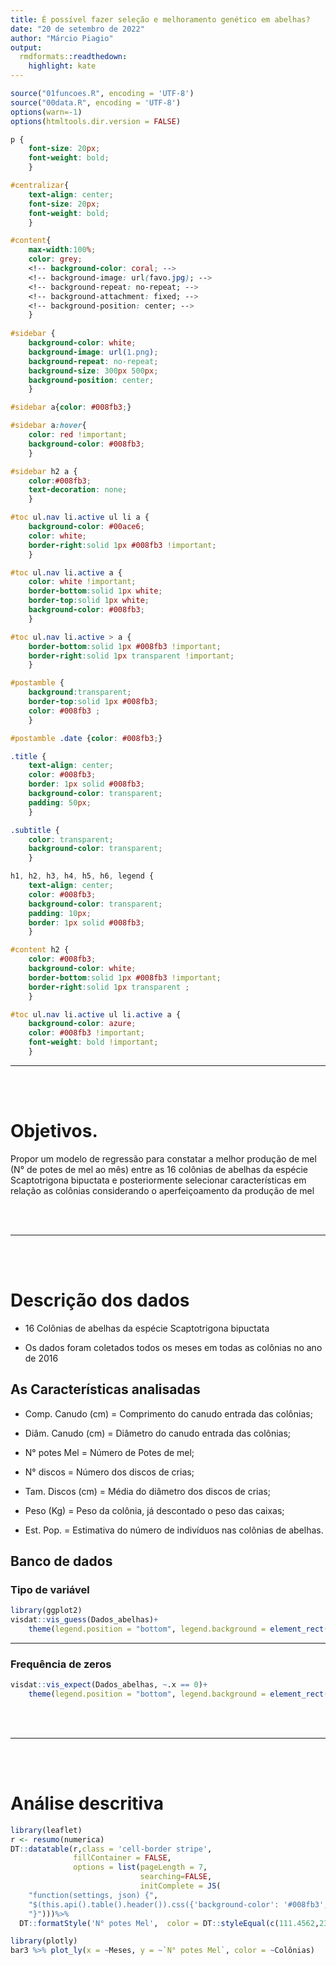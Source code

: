 ```yaml
---
title: É possível fazer seleção e melhoramento genético em abelhas?
date: "20 de setembro de 2022"
author: "Márcio Piagio"
output:
  rmdformats::readthedown:
    highlight: kate
---
```


```r
source("01funcoes.R", encoding = 'UTF-8')
source("00data.R", encoding = 'UTF-8')
options(warn=-1)
options(htmltools.dir.version = FALSE)
```



```css
p {
    font-size: 20px;
    font-weight: bold;
    }

#centralizar{
    text-align: center;
    font-size: 20px;
    font-weight: bold;
    }

#content{
    max-width:100%;
    color: grey;
    <!-- background-color: coral; -->
    <!-- background-image: url(favo.jpg); -->
    <!-- background-repeat: no-repeat; -->
    <!-- background-attachment: fixed; -->
    <!-- background-position: center; -->
    }
    
#sidebar {
    background-color: white;
    background-image: url(1.png);
    background-repeat: no-repeat;
    background-size: 300px 500px;
    background-position: center;
    }

#sidebar a{color: #008fb3;}

#sidebar a:hover{
    color: red !important;
    background-color: #008fb3;
    }

#sidebar h2 a {
    color:#008fb3;
    text-decoration: none;
    }

#toc ul.nav li.active ul li a {
    background-color: #00ace6;
    color: white;
    border-right:solid 1px #008fb3 !important;
    }

#toc ul.nav li.active a {
    color: white !important;
    border-bottom:solid 1px white;
    border-top:solid 1px white;
    background-color: #008fb3;
    }

#toc ul.nav li.active > a {
    border-bottom:solid 1px #008fb3 !important;
    border-right:solid 1px transparent !important;
    }

#postamble {
    background:transparent;
    border-top:solid 1px #008fb3;
    color: #008fb3 ;
    }

#postamble .date {color: #008fb3;}

.title {
    text-align: center;
    color: #008fb3;
    border: 1px solid #008fb3;
    background-color: transparent;
    padding: 50px;
    }

.subtitle {
    color: transparent;
    background-color: transparent;
    }

h1, h2, h3, h4, h5, h6, legend {
    text-align: center;
    color: #008fb3;
    background-color: transparent;
    padding: 10px;
    border: 1px solid #008fb3;
    }

#content h2 {
    color: #008fb3;
    background-color: white;
    border-bottom:solid 1px #008fb3 !important;
    border-right:solid 1px transparent ;
    }

#toc ul.nav li.active ul li.active a {
    background-color: azure;
    color: #008fb3 !important;
    font-weight: bold !important;
    }

```


--- 

<br><br>


# Objetivos.


<p id="centralizar">Propor um modelo de regressão para constatar a melhor produção de mel (N° de potes de mel ao mês) entre as 16 colônias de abelhas da espécie Scaptotrigona bipuctata e posteriormente selecionar características em relação as colônias considerando o aperfeiçoamento da produção de mel</p>

<br><br>

---

<br><br>

# Descrição dos dados

* 16 Colônias de abelhas da espécie Scaptotrigona bipuctata

* Os dados foram coletados todos os meses em todas as colônias no ano de 2016

## As Características analisadas

* Comp. Canudo (cm) = Comprimento do canudo entrada das colônias;

* Diâm. Canudo (cm) = Diâmetro do canudo entrada das colônias;

* N° potes Mel = Número de Potes de mel;

* N° discos =  Número dos discos de crias;

* Tam. Discos (cm) = Média do diâmetro dos discos de crias;

* Peso (Kg) = Peso da colônia, já descontado o peso das caixas;

* Est. Pop. = Estimativa do número de indivíduos nas colônias de abelhas.


## Banco de dados {.tabset}

### Tipo de variável

```r
library(ggplot2)
visdat::vis_guess(Dados_abelhas)+
    theme(legend.position = "bottom", legend.background = element_rect(colour = "lightgray", size = .6), axis.text.x = element_text(hjust = 0.03))
```


---

### Frequência de zeros

```r
visdat::vis_expect(Dados_abelhas, ~.x == 0)+
    theme(legend.position = "bottom", legend.background = element_rect(colour = "lightgray", size = .6))
```

<br><br>

---

<br><br>

# Análise descritiva


```r
library(leaflet)
r <- resumo(numerica)
DT::datatable(r,class = 'cell-border stripe',
              fillContainer = FALSE,
              options = list(pageLength = 7,
                             searching=FALSE,
                             initComplete = JS(
    "function(settings, json) {",
    "$(this.api().table().header()).css({'background-color': '#008fb3', 'color': '#fff', 'font-size': '13px', 'text-align':'right'});",
    "}")))%>%
  DT::formatStyle('N° potes Mel',  color = DT::styleEqual(c(111.4562,23.2656,25.931),'red')) 
```


```r
library(plotly)
bar3 %>% plot_ly(x = ~Meses, y = ~`N° potes Mel`, color = ~Colônias)
```